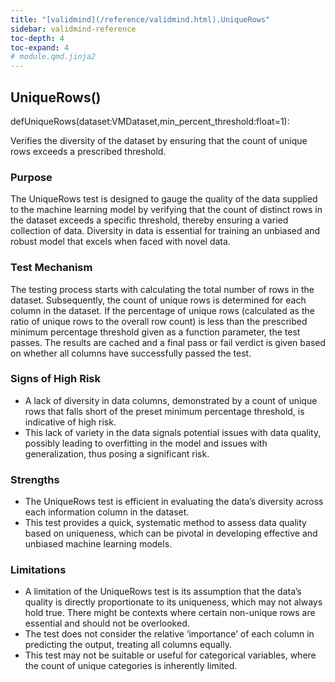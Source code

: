 ```yaml
---
title: "[validmind](/reference/validmind.html).UniqueRows"
sidebar: validmind-reference
toc-depth: 4
toc-expand: 4
# module.qmd.jinja2
---
```


<!-- function.qmd.jinja2 -->

## UniqueRows[()]{.muted}

<!-- signatures.jinja2 -->

::: {.signature}

<span class="kw">def</span><span class="name">UniqueRows</span>(<span class="params"><span class="n">dataset</span><span class="p">:</span><!-- types.jinja2 - format_type --><span class="n">VMDataset</span><span class="muted">,</span></span><span class="params"><span class="n">min_percent_threshold</span><span class="p">:</span><!-- types.jinja2 - format_type --><span class="n">float</span><span class="o">=</span><span class="kc">1</span></span>):

:::

<!-- docstring.jinja2 -->

Verifies the diversity of the dataset by ensuring that the count of unique rows exceeds a prescribed threshold.

### Purpose

The UniqueRows test is designed to gauge the quality of the data supplied to the machine learning model by verifying that the count of distinct rows in the dataset exceeds a specific threshold, thereby ensuring a varied collection of data. Diversity in data is essential for training an unbiased and robust model that excels when faced with novel data.

### Test Mechanism

The testing process starts with calculating the total number of rows in the dataset. Subsequently, the count of unique rows is determined for each column in the dataset. If the percentage of unique rows (calculated as the ratio of unique rows to the overall row count) is less than the prescribed minimum percentage threshold given as a function parameter, the test passes. The results are cached and a final pass or fail verdict is given based on whether all columns have successfully passed the test.

### Signs of High Risk

- A lack of diversity in data columns, demonstrated by a count of unique rows that falls short of the preset minimum percentage threshold, is indicative of high risk.
- This lack of variety in the data signals potential issues with data quality, possibly leading to overfitting in the model and issues with generalization, thus posing a significant risk.

### Strengths

- The UniqueRows test is efficient in evaluating the data's diversity across each information column in the dataset.
- This test provides a quick, systematic method to assess data quality based on uniqueness, which can be pivotal in developing effective and unbiased machine learning models.

### Limitations

- A limitation of the UniqueRows test is its assumption that the data's quality is directly proportionate to its uniqueness, which may not always hold true. There might be contexts where certain non-unique rows are essential and should not be overlooked.
- The test does not consider the relative 'importance' of each column in predicting the output, treating all columns equally.
- This test may not be suitable or useful for categorical variables, where the count of unique categories is inherently limited.
